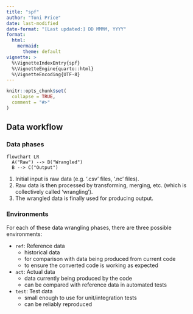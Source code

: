 ```yaml
---
title: "spf"
author: "Toni Price"
date: last-modified
date-format: "[Last updated:] DD MMMM, YYYY"
format: 
  html:
    mermaid: 
      theme: default
vignette: >
  %\VignetteIndexEntry{spf}
  %\VignetteEngine{quarto::html}
  %\VignetteEncoding{UTF-8}
---
```


```r
knitr::opts_chunk$set(
  collapse = TRUE,
  comment = "#>"
)
```

~~~{=comment}
```r
library(spf)
```
~~~

## Data workflow

### Data phases

```mermaid
flowchart LR
  A("Raw") --> B("Wrangled")
  B --> C("Output")
```

1. Initial input is raw data (e.g. '.csv' files, '.nc' files).
2. Raw data is then processed by transforming, merging, etc. (which is
collectively called 'wrangling').
3. The wrangled data is finally used for producing output.

### Environments

For each of these data wrangling phases, there are three possible environments:

- `ref`: Reference data
  - historical data
  - for comparison with data being produced from current code
  - to ensure the converted code is working as expected

- `act`: Actual data
  - data currently being produced by the code
  - can be compared with reference data in automated tests

- `test`: Test data
  - small enough to use for unit/integration tests
  - can be reliably reproduced

